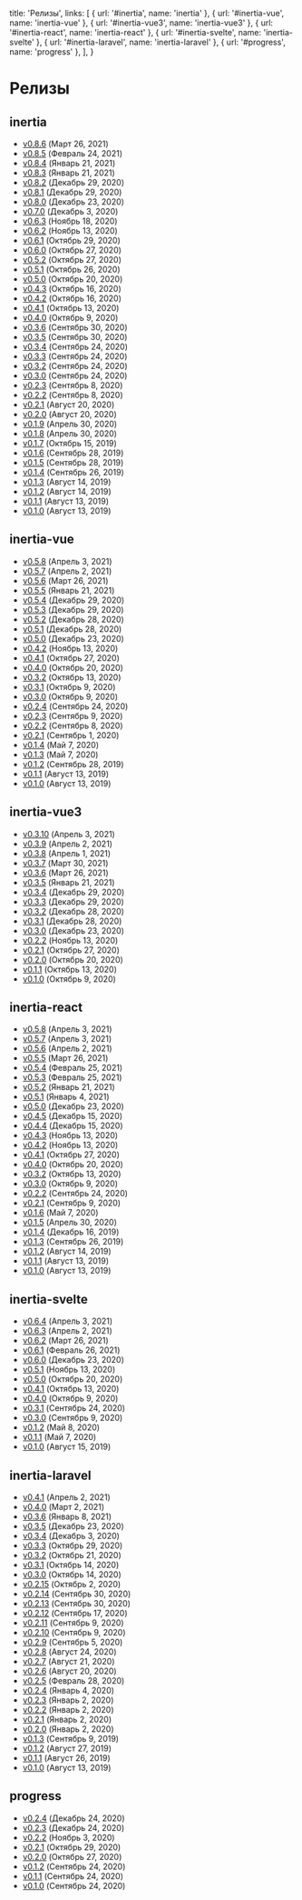
  title: 'Релизы',
  links: [
    { url: '#inertia', name: 'inertia' },
    { url: '#inertia-vue', name: 'inertia-vue' },
    { url: '#inertia-vue3', name: 'inertia-vue3' },
    { url: '#inertia-react', name: 'inertia-react' },
    { url: '#inertia-svelte', name: 'inertia-svelte' },
    { url: '#inertia-laravel', name: 'inertia-laravel' },
    { url: '#progress', name: 'progress' },
  ],
}

# Релизы

<h2>inertia</h2>
<ul>
  <li>
    <a href="/releases/inertia-0.8.6">v0.8.6</a>
    <span className="ml-2 text-sm text-gray-600">(Март 26, 2021)</span>
  </li>
  <li>
    <a href="/releases/inertia-0.8.5">v0.8.5</a>
    <span className="ml-2 text-sm text-gray-600">(Февраль 24, 2021)</span>
  </li>
  <li>
    <a href="/releases/inertia-0.8.4">v0.8.4</a>
    <span className="ml-2 text-sm text-gray-600">(Январь 21, 2021)</span>
  </li>
  <li>
    <a href="/releases/inertia-0.8.3">v0.8.3</a>
    <span className="ml-2 text-sm text-gray-600">(Январь 21, 2021)</span>
  </li>
  <li>
    <a href="/releases/inertia-0.8.2">v0.8.2</a>
    <span className="ml-2 text-sm text-gray-600">(Декабрь 29, 2020)</span>
  </li>
  <li>
    <a href="/releases/inertia-0.8.1">v0.8.1</a>
    <span className="ml-2 text-sm text-gray-600">(Декабрь 29, 2020)</span>
  </li>
  <li>
    <a href="/releases/inertia-0.8.0">v0.8.0</a>
    <span className="ml-2 text-sm text-gray-600">(Декабрь 23, 2020)</span>
  </li>
  <li>
    <a href="/releases/inertia-0.7.0">v0.7.0</a>
    <span className="ml-2 text-sm text-gray-600">(Декабрь 3, 2020)</span>
  </li>
  <li>
    <a href="/releases/inertia-0.6.3">v0.6.3</a>
    <span className="ml-2 text-sm text-gray-600">(Ноябрь 18, 2020)</span>
  </li>
  <li>
    <a href="/releases/inertia-0.6.2">v0.6.2</a>
    <span className="ml-2 text-sm text-gray-600">(Ноябрь 13, 2020)</span>
  </li>
  <li>
    <a href="/releases/inertia-0.6.1">v0.6.1</a>
    <span className="ml-2 text-sm text-gray-600">(Октябрь 29, 2020)</span>
  </li>
  <li>
    <a href="/releases/inertia-0.6.0">v0.6.0</a>
    <span className="ml-2 text-sm text-gray-600">(Октябрь 27, 2020)</span>
  </li>
  <li>
    <a href="/releases/inertia-0.5.2">v0.5.2</a>
    <span className="ml-2 text-sm text-gray-600">(Октябрь 27, 2020)</span>
  </li>
  <li>
    <a href="/releases/inertia-0.5.1">v0.5.1</a>
    <span className="ml-2 text-sm text-gray-600">(Октябрь 26, 2020)</span>
  </li>
  <li>
    <a href="/releases/inertia-0.5.0">v0.5.0</a>
    <span className="ml-2 text-sm text-gray-600">(Октябрь 20, 2020)</span>
  </li>
  <li>
    <a href="/releases/inertia-0.4.3">v0.4.3</a>
    <span className="ml-2 text-sm text-gray-600">(Октябрь 16, 2020)</span>
  </li>
  <li>
    <a href="/releases/inertia-0.4.2">v0.4.2</a>
    <span className="ml-2 text-sm text-gray-600">(Октябрь 16, 2020)</span>
  </li>
  <li>
    <a href="/releases/inertia-0.4.1">v0.4.1</a>
    <span className="ml-2 text-sm text-gray-600">(Октябрь 13, 2020)</span>
  </li>
  <li>
    <a href="/releases/inertia-0.4.0">v0.4.0</a>
    <span className="ml-2 text-sm text-gray-600">(Октябрь 9, 2020)</span>
  </li>
  <li>
    <a href="/releases/inertia-0.3.6">v0.3.6</a>
    <span className="ml-2 text-sm text-gray-600">(Сентябрь 30, 2020)</span>
  </li>
  <li>
    <a href="/releases/inertia-0.3.5">v0.3.5</a>
    <span className="ml-2 text-sm text-gray-600">(Сентябрь 30, 2020)</span>
  </li>
  <li>
    <a href="/releases/inertia-0.3.4">v0.3.4</a>
    <span className="ml-2 text-sm text-gray-600">(Сентябрь 24, 2020)</span>
  </li>
  <li>
    <a href="/releases/inertia-0.3.3">v0.3.3</a>
    <span className="ml-2 text-sm text-gray-600">(Сентябрь 24, 2020)</span>
  </li>
  <li>
    <a href="/releases/inertia-0.3.2">v0.3.2</a>
    <span className="ml-2 text-sm text-gray-600">(Сентябрь 24, 2020)</span>
  </li>
  <li>
    <a href="/releases/inertia-0.3.0">v0.3.0</a>
    <span className="ml-2 text-sm text-gray-600">(Сентябрь 24, 2020)</span>
  </li>
  <li>
    <a href="/releases/inertia-0.2.3">v0.2.3</a>
    <span className="ml-2 text-sm text-gray-600">(Сентябрь 8, 2020)</span>
  </li>
  <li>
    <a href="/releases/inertia-0.2.2">v0.2.2</a>
    <span className="ml-2 text-sm text-gray-600">(Сентябрь 8, 2020)</span>
  </li>
  <li>
    <a href="/releases/inertia-0.2.1">v0.2.1</a>
    <span className="ml-2 text-sm text-gray-600">(Август 20, 2020)</span>
  </li>
  <li>
    <a href="/releases/inertia-0.2.0">v0.2.0</a>
    <span className="ml-2 text-sm text-gray-600">(Август 20, 2020)</span>
  </li>
  <li>
    <a href="/releases/inertia-0.1.9">v0.1.9</a>
    <span className="ml-2 text-sm text-gray-600">(Апрель 30, 2020)</span>
  </li>
  <li>
    <a href="/releases/inertia-0.1.8">v0.1.8</a>
    <span className="ml-2 text-sm text-gray-600">(Апрель 30, 2020)</span>
  </li>
  <li>
    <a href="/releases/inertia-0.1.7">v0.1.7</a>
    <span className="ml-2 text-sm text-gray-600">(Октябрь 15, 2019)</span>
  </li>
  <li>
    <a href="/releases/inertia-0.1.6">v0.1.6</a>
    <span className="ml-2 text-sm text-gray-600">(Сентябрь 28, 2019)</span>
  </li>
  <li>
    <a href="/releases/inertia-0.1.5">v0.1.5</a>
    <span className="ml-2 text-sm text-gray-600">(Сентябрь 28, 2019)</span>
  </li>
  <li>
    <a href="/releases/inertia-0.1.4">v0.1.4</a>
    <span className="ml-2 text-sm text-gray-600">(Сентябрь 26, 2019)</span>
  </li>
  <li>
    <a href="/releases/inertia-0.1.3">v0.1.3</a>
    <span className="ml-2 text-sm text-gray-600">(Август 14, 2019)</span>
  </li>
  <li>
    <a href="/releases/inertia-0.1.2">v0.1.2</a>
    <span className="ml-2 text-sm text-gray-600">(Август 14, 2019)</span>
  </li>
  <li>
    <a href="/releases/inertia-0.1.1">v0.1.1</a>
    <span className="ml-2 text-sm text-gray-600">(Август 13, 2019)</span>
  </li>
  <li>
    <a href="/releases/inertia-0.1.0">v0.1.0</a>
    <span className="ml-2 text-sm text-gray-600">(Август 13, 2019)</span>
  </li>
</ul>

<h2>inertia-vue</h2>
<ul>
  <li>
    <a href="/releases/inertia-vue-0.5.8">v0.5.8</a>
    <span className="ml-2 text-sm text-gray-600">(Апрель 3, 2021)</span>
  </li>
  <li>
    <a href="/releases/inertia-vue-0.5.7">v0.5.7</a>
    <span className="ml-2 text-sm text-gray-600">(Апрель 2, 2021)</span>
  </li>
  <li>
    <a href="/releases/inertia-vue-0.5.6">v0.5.6</a>
    <span className="ml-2 text-sm text-gray-600">(Март 26, 2021)</span>
  </li>
  <li>
    <a href="/releases/inertia-vue-0.5.5">v0.5.5</a>
    <span className="ml-2 text-sm text-gray-600">(Январь 21, 2021)</span>
  </li>
  <li>
    <a href="/releases/inertia-vue-0.5.4">v0.5.4</a>
    <span className="ml-2 text-sm text-gray-600">(Декабрь 29, 2020)</span>
  </li>
  <li>
    <a href="/releases/inertia-vue-0.5.3">v0.5.3</a>
    <span className="ml-2 text-sm text-gray-600">(Декабрь 29, 2020)</span>
  </li>
  <li>
    <a href="/releases/inertia-vue-0.5.2">v0.5.2</a>
    <span className="ml-2 text-sm text-gray-600">(Декабрь 28, 2020)</span>
  </li>
  <li>
    <a href="/releases/inertia-vue-0.5.1">v0.5.1</a>
    <span className="ml-2 text-sm text-gray-600">(Декабрь 28, 2020)</span>
  </li>
  <li>
    <a href="/releases/inertia-vue-0.5.0">v0.5.0</a>
    <span className="ml-2 text-sm text-gray-600">(Декабрь 23, 2020)</span>
  </li>
  <li>
    <a href="/releases/inertia-vue-0.4.2">v0.4.2</a>
    <span className="ml-2 text-sm text-gray-600">(Ноябрь 13, 2020)</span>
  </li>
  <li>
    <a href="/releases/inertia-vue-0.4.1">v0.4.1</a>
    <span className="ml-2 text-sm text-gray-600">(Октябрь 27, 2020)</span>
  </li>
  <li>
    <a href="/releases/inertia-vue-0.4.0">v0.4.0</a>
    <span className="ml-2 text-sm text-gray-600">(Октябрь 20, 2020)</span>
  </li>
  <li>
    <a href="/releases/inertia-vue-0.3.2">v0.3.2</a>
    <span className="ml-2 text-sm text-gray-600">(Октябрь 13, 2020)</span>
  </li>
  <li>
    <a href="/releases/inertia-vue-0.3.1">v0.3.1</a>
    <span className="ml-2 text-sm text-gray-600">(Октябрь 9, 2020)</span>
  </li>
  <li>
    <a href="/releases/inertia-vue-0.3.0">v0.3.0</a>
    <span className="ml-2 text-sm text-gray-600">(Октябрь 9, 2020)</span>
  </li>
  <li>
    <a href="/releases/inertia-vue-0.2.4">v0.2.4</a>
    <span className="ml-2 text-sm text-gray-600">(Сентябрь 24, 2020)</span>
  </li>
  <li>
    <a href="/releases/inertia-vue-0.2.3">v0.2.3</a>
    <span className="ml-2 text-sm text-gray-600">(Сентябрь 9, 2020)</span>
  </li>
  <li>
    <a href="/releases/inertia-vue-0.2.2">v0.2.2</a>
    <span className="ml-2 text-sm text-gray-600">(Сентябрь 8, 2020)</span>
  </li>
  <li>
    <a href="/releases/inertia-vue-0.2.1">v0.2.1</a>
    <span className="ml-2 text-sm text-gray-600">(Сентябрь 1, 2020)</span>
  </li>
  <li>
    <a href="/releases/inertia-vue-0.1.4">v0.1.4</a>
    <span className="ml-2 text-sm text-gray-600">(Май 7, 2020)</span>
  </li>
  <li>
    <a href="/releases/inertia-vue-0.1.3">v0.1.3</a>
    <span className="ml-2 text-sm text-gray-600">(Май 7, 2020)</span>
  </li>
  <li>
    <a href="/releases/inertia-vue-0.1.2">v0.1.2</a>
    <span className="ml-2 text-sm text-gray-600">(Сентябрь 28, 2019)</span>
  </li>
  <li>
    <a href="/releases/inertia-vue-0.1.1">v0.1.1</a>
    <span className="ml-2 text-sm text-gray-600">(Август 13, 2019)</span>
  </li>
  <li>
    <a href="/releases/inertia-vue-0.1.0">v0.1.0</a>
    <span className="ml-2 text-sm text-gray-600">(Август 13, 2019)</span>
  </li>
</ul>

<h2>inertia-vue3</h2>
<ul>
  <li>
    <a href="/releases/inertia-vue3-0.3.10">v0.3.10</a>
    <span className="ml-2 text-sm text-gray-600">(Апрель 3, 2021)</span>
  </li>
  <li>
    <a href="/releases/inertia-vue3-0.3.9">v0.3.9</a>
    <span className="ml-2 text-sm text-gray-600">(Апрель 2, 2021)</span>
  </li>
  <li>
    <a href="/releases/inertia-vue3-0.3.8">v0.3.8</a>
    <span className="ml-2 text-sm text-gray-600">(Апрель 1, 2021)</span>
  </li>
  <li>
    <a href="/releases/inertia-vue3-0.3.7">v0.3.7</a>
    <span className="ml-2 text-sm text-gray-600">(Март 30, 2021)</span>
  </li>
  <li>
    <a href="/releases/inertia-vue3-0.3.6">v0.3.6</a>
    <span className="ml-2 text-sm text-gray-600">(Март 26, 2021)</span>
  </li>
  <li>
    <a href="/releases/inertia-vue3-0.3.5">v0.3.5</a>
    <span className="ml-2 text-sm text-gray-600">(Январь 21, 2021)</span>
  </li>
  <li>
    <a href="/releases/inertia-vue3-0.3.4">v0.3.4</a>
    <span className="ml-2 text-sm text-gray-600">(Декабрь 29, 2020)</span>
  </li>
  <li>
    <a href="/releases/inertia-vue3-0.3.3">v0.3.3</a>
    <span className="ml-2 text-sm text-gray-600">(Декабрь 29, 2020)</span>
  </li>
  <li>
    <a href="/releases/inertia-vue3-0.3.2">v0.3.2</a>
    <span className="ml-2 text-sm text-gray-600">(Декабрь 28, 2020)</span>
  </li>
  <li>
    <a href="/releases/inertia-vue3-0.3.1">v0.3.1</a>
    <span className="ml-2 text-sm text-gray-600">(Декабрь 28, 2020)</span>
  </li>
  <li>
    <a href="/releases/inertia-vue3-0.3.0">v0.3.0</a>
    <span className="ml-2 text-sm text-gray-600">(Декабрь 23, 2020)</span>
  </li>
  <li>
    <a href="/releases/inertia-vue3-0.2.2">v0.2.2</a>
    <span className="ml-2 text-sm text-gray-600">(Ноябрь 13, 2020)</span>
  </li>
  <li>
    <a href="/releases/inertia-vue3-0.2.1">v0.2.1</a>
    <span className="ml-2 text-sm text-gray-600">(Октябрь 27, 2020)</span>
  </li>
  <li>
    <a href="/releases/inertia-vue3-0.2.0">v0.2.0</a>
    <span className="ml-2 text-sm text-gray-600">(Октябрь 20, 2020)</span>
  </li>
  <li>
    <a href="/releases/inertia-vue3-0.1.1">v0.1.1</a>
    <span className="ml-2 text-sm text-gray-600">(Октябрь 13, 2020)</span>
  </li>
  <li>
    <a href="/releases/inertia-vue3-0.1.0">v0.1.0</a>
    <span className="ml-2 text-sm text-gray-600">(Октябрь 9, 2020)</span>
  </li>
</ul>

<h2>inertia-react</h2>
<ul>
  <li>
    <a href="/releases/inertia-react-0.5.8">v0.5.8</a>
    <span className="ml-2 text-sm text-gray-600">(Апрель 3, 2021)</span>
  </li>
  <li>
    <a href="/releases/inertia-react-0.5.7">v0.5.7</a>
    <span className="ml-2 text-sm text-gray-600">(Апрель 3, 2021)</span>
  </li>
  <li>
    <a href="/releases/inertia-react-0.5.6">v0.5.6</a>
    <span className="ml-2 text-sm text-gray-600">(Апрель 2, 2021)</span>
  </li>
  <li>
    <a href="/releases/inertia-react-0.5.5">v0.5.5</a>
    <span className="ml-2 text-sm text-gray-600">(Март 26, 2021)</span>
  </li>
  <li>
    <a href="/releases/inertia-react-0.5.4">v0.5.4</a>
    <span className="ml-2 text-sm text-gray-600">(Февраль 25, 2021)</span>
  </li>
  <li>
    <a href="/releases/inertia-react-0.5.3">v0.5.3</a>
    <span className="ml-2 text-sm text-gray-600">(Февраль 25, 2021)</span>
  </li>
  <li>
    <a href="/releases/inertia-react-0.5.2">v0.5.2</a>
    <span className="ml-2 text-sm text-gray-600">(Январь 21, 2021)</span>
  </li>
  <li>
    <a href="/releases/inertia-react-0.5.1">v0.5.1</a>
    <span className="ml-2 text-sm text-gray-600">(Январь 4, 2021)</span>
  </li>
  <li>
    <a href="/releases/inertia-react-0.5.0">v0.5.0</a>
    <span className="ml-2 text-sm text-gray-600">(Декабрь 23, 2020)</span>
  </li>
  <li>
    <a href="/releases/inertia-react-0.4.5">v0.4.5</a>
    <span className="ml-2 text-sm text-gray-600">(Декабрь 15, 2020)</span>
  </li>
  <li>
    <a href="/releases/inertia-react-0.4.4">v0.4.4</a>
    <span className="ml-2 text-sm text-gray-600">(Декабрь 15, 2020)</span>
  </li>
  <li>
    <a href="/releases/inertia-react-0.4.3">v0.4.3</a>
    <span className="ml-2 text-sm text-gray-600">(Ноябрь 13, 2020)</span>
  </li>
  <li>
    <a href="/releases/inertia-react-0.4.2">v0.4.2</a>
    <span className="ml-2 text-sm text-gray-600">(Ноябрь 13, 2020)</span>
  </li>
  <li>
    <a href="/releases/inertia-react-0.4.1">v0.4.1</a>
    <span className="ml-2 text-sm text-gray-600">(Октябрь 27, 2020)</span>
  </li>
  <li>
    <a href="/releases/inertia-react-0.4.0">v0.4.0</a>
    <span className="ml-2 text-sm text-gray-600">(Октябрь 20, 2020)</span>
  </li>
  <li>
    <a href="/releases/inertia-react-0.3.2">v0.3.2</a>
    <span className="ml-2 text-sm text-gray-600">(Октябрь 13, 2020)</span>
  </li>
  <li>
    <a href="/releases/inertia-react-0.3.0">v0.3.0</a>
    <span className="ml-2 text-sm text-gray-600">(Октябрь 9, 2020)</span>
  </li>
  <li>
    <a href="/releases/inertia-react-0.2.2">v0.2.2</a>
    <span className="ml-2 text-sm text-gray-600">(Сентябрь 24, 2020)</span>
  </li>
  <li>
    <a href="/releases/inertia-react-0.2.1">v0.2.1</a>
    <span className="ml-2 text-sm text-gray-600">(Сентябрь 9, 2020)</span>
  </li>
  <li>
    <a href="/releases/inertia-react-0.1.6">v0.1.6</a>
    <span className="ml-2 text-sm text-gray-600">(Май 7, 2020)</span>
  </li>
  <li>
    <a href="/releases/inertia-react-0.1.5">v0.1.5</a>
    <span className="ml-2 text-sm text-gray-600">(Апрель 30, 2020)</span>
  </li>
  <li>
    <a href="/releases/inertia-react-0.1.4">v0.1.4</a>
    <span className="ml-2 text-sm text-gray-600">(Декабрь 16, 2019)</span>
  </li>
  <li>
    <a href="/releases/inertia-react-0.1.3">v0.1.3</a>
    <span className="ml-2 text-sm text-gray-600">(Сентябрь 26, 2019)</span>
  </li>
  <li>
    <a href="/releases/inertia-react-0.1.2">v0.1.2</a>
    <span className="ml-2 text-sm text-gray-600">(Август 14, 2019)</span>
  </li>
  <li>
    <a href="/releases/inertia-react-0.1.1">v0.1.1</a>
    <span className="ml-2 text-sm text-gray-600">(Август 13, 2019)</span>
  </li>
  <li>
    <a href="/releases/inertia-react-0.1.0">v0.1.0</a>
    <span className="ml-2 text-sm text-gray-600">(Август 13, 2019)</span>
  </li>
</ul>

<h2>inertia-svelte</h2>
<ul>
  <li>
    <a href="/releases/inertia-svelte-0.6.4">v0.6.4</a>
    <span className="ml-2 text-sm text-gray-600">(Апрель 3, 2021)</span>
  </li>
  <li>
    <a href="/releases/inertia-svelte-0.6.3">v0.6.3</a>
    <span className="ml-2 text-sm text-gray-600">(Апрель 2, 2021)</span>
  </li>
  <li>
    <a href="/releases/inertia-svelte-0.6.2">v0.6.2</a>
    <span className="ml-2 text-sm text-gray-600">(Март 26, 2021)</span>
  </li>
  <li>
    <a href="/releases/inertia-svelte-0.6.1">v0.6.1</a>
    <span className="ml-2 text-sm text-gray-600">(Февраль 26, 2021)</span>
  </li>
  <li>
    <a href="/releases/inertia-svelte-0.6.0">v0.6.0</a>
    <span className="ml-2 text-sm text-gray-600">(Декабрь 23, 2020)</span>
  </li>
  <li>
    <a href="/releases/inertia-svelte-0.5.1">v0.5.1</a>
    <span className="ml-2 text-sm text-gray-600">(Ноябрь 13, 2020)</span>
  </li>
  <li>
    <a href="/releases/inertia-svelte-0.5.0">v0.5.0</a>
    <span className="ml-2 text-sm text-gray-600">(Октябрь 20, 2020)</span>
  </li>
  <li>
    <a href="/releases/inertia-svelte-0.4.1">v0.4.1</a>
    <span className="ml-2 text-sm text-gray-600">(Октябрь 13, 2020)</span>
  </li>
  <li>
    <a href="/releases/inertia-svelte-0.4.0">v0.4.0</a>
    <span className="ml-2 text-sm text-gray-600">(Октябрь 9, 2020)</span>
  </li>
  <li>
    <a href="/releases/inertia-svelte-0.3.1">v0.3.1</a>
    <span className="ml-2 text-sm text-gray-600">(Сентябрь 24, 2020)</span>
  </li>
  <li>
    <a href="/releases/inertia-svelte-0.3.0">v0.3.0</a>
    <span className="ml-2 text-sm text-gray-600">(Сентябрь 9, 2020)</span>
  </li>
  <li>
    <a href="/releases/inertia-svelte-0.1.2">v0.1.2</a>
    <span className="ml-2 text-sm text-gray-600">(Май 8, 2020)</span>
  </li>
  <li>
    <a href="/releases/inertia-svelte-0.1.1">v0.1.1</a>
    <span className="ml-2 text-sm text-gray-600">(Май 7, 2020)</span>
  </li>
  <li>
    <a href="/releases/inertia-svelte-0.1.0">v0.1.0</a>
    <span className="ml-2 text-sm text-gray-600">(Август 15, 2019)</span>
  </li>
</ul>

<h2>inertia-laravel</h2>
<ul>
  <li>
    <a href="/releases/inertia-laravel-0.4.1">v0.4.1</a>
    <span className="ml-2 text-sm text-gray-600">(Апрель 2, 2021)</span>
  </li>
  <li>
    <a href="/releases/inertia-laravel-0.4.0">v0.4.0</a>
    <span className="ml-2 text-sm text-gray-600">(Март 2, 2021)</span>
  </li>
  <li>
    <a href="/releases/inertia-laravel-0.3.6">v0.3.6</a>
    <span className="ml-2 text-sm text-gray-600">(Январь 8, 2021)</span>
  </li>
  <li>
    <a href="/releases/inertia-laravel-0.3.5">v0.3.5</a>
    <span className="ml-2 text-sm text-gray-600">(Декабрь 23, 2020)</span>
  </li>
  <li>
    <a href="/releases/inertia-laravel-0.3.4">v0.3.4</a>
    <span className="ml-2 text-sm text-gray-600">(Декабрь 3, 2020)</span>
  </li>
  <li>
    <a href="/releases/inertia-laravel-0.3.3">v0.3.3</a>
    <span className="ml-2 text-sm text-gray-600">(Октябрь 29, 2020)</span>
  </li>
  <li>
    <a href="/releases/inertia-laravel-0.3.2">v0.3.2</a>
    <span className="ml-2 text-sm text-gray-600">(Октябрь 21, 2020)</span>
  </li>
  <li>
    <a href="/releases/inertia-laravel-0.3.1">v0.3.1</a>
    <span className="ml-2 text-sm text-gray-600">(Октябрь 14, 2020)</span>
  </li>
  <li>
    <a href="/releases/inertia-laravel-0.3.0">v0.3.0</a>
    <span className="ml-2 text-sm text-gray-600">(Октябрь 14, 2020)</span>
  </li>
  <li>
    <a href="/releases/inertia-laravel-0.2.15">v0.2.15</a>
    <span className="ml-2 text-sm text-gray-600">(Октябрь 2, 2020)</span>
  </li>
  <li>
    <a href="/releases/inertia-laravel-0.2.14">v0.2.14</a>
    <span className="ml-2 text-sm text-gray-600">(Сентябрь 30, 2020)</span>
  </li>
  <li>
    <a href="/releases/inertia-laravel-0.2.13">v0.2.13</a>
    <span className="ml-2 text-sm text-gray-600">(Сентябрь 30, 2020)</span>
  </li>
  <li>
    <a href="/releases/inertia-laravel-0.2.12">v0.2.12</a>
    <span className="ml-2 text-sm text-gray-600">(Сентябрь 17, 2020)</span>
  </li>
  <li>
    <a href="/releases/inertia-laravel-0.2.11">v0.2.11</a>
    <span className="ml-2 text-sm text-gray-600">(Сентябрь 9, 2020)</span>
  </li>
  <li>
    <a href="/releases/inertia-laravel-0.2.10">v0.2.10</a>
    <span className="ml-2 text-sm text-gray-600">(Сентябрь 9, 2020)</span>
  </li>
  <li>
    <a href="/releases/inertia-laravel-0.2.9">v0.2.9</a>
    <span className="ml-2 text-sm text-gray-600">(Сентябрь 5, 2020)</span>
  </li>
  <li>
    <a href="/releases/inertia-laravel-0.2.8">v0.2.8</a>
    <span className="ml-2 text-sm text-gray-600">(Август 24, 2020)</span>
  </li>
  <li>
    <a href="/releases/inertia-laravel-0.2.7">v0.2.7</a>
    <span className="ml-2 text-sm text-gray-600">(Август 21, 2020)</span>
  </li>
  <li>
    <a href="/releases/inertia-laravel-0.2.6">v0.2.6</a>
    <span className="ml-2 text-sm text-gray-600">(Август 20, 2020)</span>
  </li>
  <li>
    <a href="/releases/inertia-laravel-0.2.5">v0.2.5</a>
    <span className="ml-2 text-sm text-gray-600">(Февраль 28, 2020)</span>
  </li>
  <li>
    <a href="/releases/inertia-laravel-0.2.4">v0.2.4</a>
    <span className="ml-2 text-sm text-gray-600">(Январь 4, 2020)</span>
  </li>
  <li>
    <a href="/releases/inertia-laravel-0.2.3">v0.2.3</a>
    <span className="ml-2 text-sm text-gray-600">(Январь 2, 2020)</span>
  </li>
  <li>
    <a href="/releases/inertia-laravel-0.2.2">v0.2.2</a>
    <span className="ml-2 text-sm text-gray-600">(Январь 2, 2020)</span>
  </li>
  <li>
    <a href="/releases/inertia-laravel-0.2.1">v0.2.1</a>
    <span className="ml-2 text-sm text-gray-600">(Январь 2, 2020)</span>
  </li>
  <li>
    <a href="/releases/inertia-laravel-0.2.0">v0.2.0</a>
    <span className="ml-2 text-sm text-gray-600">(Январь 2, 2020)</span>
  </li>
  <li>
    <a href="/releases/inertia-laravel-0.1.3">v0.1.3</a>
    <span className="ml-2 text-sm text-gray-600">(Сентябрь 9, 2019)</span>
  </li>
  <li>
    <a href="/releases/inertia-laravel-0.1.2">v0.1.2</a>
    <span className="ml-2 text-sm text-gray-600">(Август 27, 2019)</span>
  </li>
  <li>
    <a href="/releases/inertia-laravel-0.1.1">v0.1.1</a>
    <span className="ml-2 text-sm text-gray-600">(Август 26, 2019)</span>
  </li>
  <li>
    <a href="/releases/inertia-laravel-0.1.0">v0.1.0</a>
    <span className="ml-2 text-sm text-gray-600">(Август 13, 2019)</span>
  </li>
</ul>

<h2>progress</h2>
<ul>
  <li>
    <a href="/releases/inertia-progress-0.2.4">v0.2.4</a>
    <span className="ml-2 text-sm text-gray-600">(Декабрь 24, 2020)</span>
  </li>
  <li>
    <a href="/releases/inertia-progress-0.2.3">v0.2.3</a>
    <span className="ml-2 text-sm text-gray-600">(Декабрь 24, 2020)</span>
  </li>
  <li>
    <a href="/releases/inertia-progress-0.2.2">v0.2.2</a>
    <span className="ml-2 text-sm text-gray-600">(Ноябрь 3, 2020)</span>
  </li>
  <li>
    <a href="/releases/inertia-progress-0.2.1">v0.2.1</a>
    <span className="ml-2 text-sm text-gray-600">(Октябрь 29, 2020)</span>
  </li>
  <li>
    <a href="/releases/inertia-progress-0.2.0">v0.2.0</a>
    <span className="ml-2 text-sm text-gray-600">(Октябрь 27, 2020)</span>
  </li>
  <li>
    <a href="/releases/inertia-progress-0.1.2">v0.1.2</a>
    <span className="ml-2 text-sm text-gray-600">(Сентябрь 24, 2020)</span>
  </li>
  <li>
    <a href="/releases/inertia-progress-0.1.1">v0.1.1</a>
    <span className="ml-2 text-sm text-gray-600">(Сентябрь 24, 2020)</span>
  </li>
  <li>
    <a href="/releases/inertia-progress-0.1.0">v0.1.0</a>
    <span className="ml-2 text-sm text-gray-600">(Сентябрь 24, 2020)</span>
  </li>
</ul>
